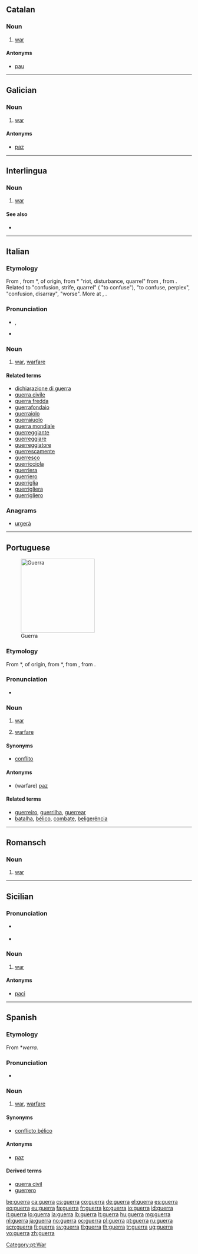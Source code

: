==Catalan==

===Noun===
{{ca-noun|f|guerres}}

# [[war]]

====Antonyms====
* {{sense|war}} [[pau]]

----

==Galician==

===Noun===
{{gl-noun|f}}

# [[war]]

====Antonyms====
* {{sense|war}} [[paz]]

----

==Interlingua==

===Noun===
{{head|ia|noun}}

# [[war]]

====See also====
* {{l|ia|bello}}

----

==Italian==

===Etymology===
From {{etyl|roa-oit|it}} {{term|guerra|lang=it}}, from {{etyl|LL.|it}} *{{term||werra, *guerra|lang=la}}, of {{etyl|gem|it}} origin, from {{etyl|frk|it}} *{{term||werra|lang=frk}} "riot, disturbance, quarrel" from {{proto|Germanic|werzō||werzá-|confusion, disarray|lang=it}}, from {{proto|Indo-European|wers-|to mix up, confuse, beat, thresh|lang=it}}. Related to {{etyl|goh|-}} {{term|werra|lang=goh}} "confusion, strife, quarrel" ({{etyl|de|-}} {{l|de|verwirren|ver''wirren''}} "to confuse"), {{etyl|osx|-}} {{term|werran|lang=osx}} "to confuse, perplex", {{nl}} {{term|war|lang=nl}} "confusion, disarray", {{etyl|ang|-}} {{term|wyrsa|wyrsa, wiersa|lang=ang}} "worse". More at {{l|en|worse}}, {{l|en|wurst}}.

===Pronunciation===
* {{IPA|/ˈɡwɛr.ra/|lang=it}}, {{SAMPA|/"gwEr.ra/|lang=it}}
* {{audio|It-la guerra.ogg|Audio}}

===Noun===
{{it-noun|guerr|f|a|e}}

# [[war]], [[warfare]]

====Related terms====
* [[dichiarazione di guerra]]
* [[guerra civile]]
* [[guerra fredda]]
* [[guerrafondaio]]
* [[guerraiolo]]
* [[guerraiuolo]]
* [[guerra mondiale]]
* [[guerreggiante]]
* [[guerreggiare]]
* [[guerreggiatore]]
* [[guerrescamente]]
* [[guerresco]]
* [[guerricciola]]
* [[guerriera]]
* [[guerriero]]
* [[guerriglia]]
* [[guerrigliera]]
* [[guerrigliero]]

===Anagrams===
* [[urgerà#Italian|urgerà]]

----

==Portuguese==
[[Image:RIAN_archive_44732_Soviet_soldiers_attack_house.jpg|thumb|x200px|Guerra]]

===Etymology===
From {{etyl|LL.|pt}} *{{term||werra, *guerra|lang=la}}, of {{etyl|gem|pt}} origin, from {{etyl|frk|pt}} *{{term||werra|riot, disturbance, quarrel|lang=frk}}, from {{proto|Germanic|werzō||werzá-|confusion, disarray|lang=pt}}, from {{proto|Indo-European|wers-|to mix up, confuse, beat, thresh|lang=pt}}.

===Pronunciation===
* {{a|South Brazil}} {{IPA|/ˈgɛ.ha/|lang=pt}}

===Noun===
{{pt-noun|f|s}}

# [[war]]
# {{uncountable|lang=pt}} [[warfare]]

====Synonyms====
* [[conflito]]

====Antonyms====
* (warfare) [[paz]]

====Related terms====
* [[guerreiro]], [[guerrilha]], [[guerrear]]
* [[batalha]], [[bélico]], [[combate]], [[beligerência]]

[[Category:pt:War]]

----

==Romansch==

===Noun===
{{rm-noun|f}}

# [[war]]

----

==Sicilian==

===Pronunciation===
* {{a|Trapani}} {{IPA|[ˈɡwɛʐʐa]|lang=scn}}
* {{hyphenation|guèr|ra}}

===Noun===
{{scn-noun|guerr|f|a|i}}

# [[war]]

====Antonyms====
* [[paci]]

----

==Spanish==

===Etymology===
From {{etyl|gem|es}} *''werra''.

===Pronunciation===
* {{IPA|/ˈɡe.ra/|lang=es}}

===Noun===
{{es-noun|f}}

# [[war]], [[warfare]]
#: {{usex|La '''guerra''' entre los Estados Unidos e Irak|lang=es|translation=The war between the United States and Iraq}}

====Synonyms====
* [[conflicto bélico]]

====Antonyms====
* [[paz]]

====Derived terms====
* [[guerra civil]]
* [[guerrero]]

[[be:guerra]]
[[ca:guerra]]
[[cs:guerra]]
[[co:guerra]]
[[de:guerra]]
[[el:guerra]]
[[es:guerra]]
[[eo:guerra]]
[[eu:guerra]]
[[fa:guerra]]
[[fr:guerra]]
[[ko:guerra]]
[[io:guerra]]
[[id:guerra]]
[[it:guerra]]
[[lo:guerra]]
[[la:guerra]]
[[lb:guerra]]
[[lt:guerra]]
[[hu:guerra]]
[[mg:guerra]]
[[nl:guerra]]
[[ja:guerra]]
[[no:guerra]]
[[oc:guerra]]
[[pl:guerra]]
[[pt:guerra]]
[[ru:guerra]]
[[scn:guerra]]
[[fi:guerra]]
[[sv:guerra]]
[[tl:guerra]]
[[th:guerra]]
[[tr:guerra]]
[[ug:guerra]]
[[vo:guerra]]
[[zh:guerra]]